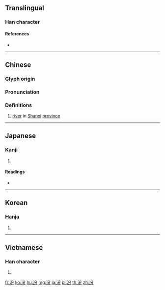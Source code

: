 {{character info/new}}
==Translingual==

===Han character===
{{Han char|rn=85|rad=水|as=04|sn=7|four=38127|canj=ECSH|ids=⿰氵分}}

====References====
* {{Han ref|kx=0609.070|dkj=17178|dj=1002.040|hdz=31568.070|uh=6C7E|ud=27774|bh=A857|bd=43095}}

----

==Chinese==
{{zh-forms}}

===Glyph origin===
{{Han etym}}

===Pronunciation===
{{zh-pron
|m=fén,fēn,pén
|c=fan4
|mn=hun/hûn
|mc=y
|oc=y
|ma=
|cat=pn
}}

===Definitions===
{{zh-hanzi}}

# [[river]] in [[Shanxi]] [[province]]

----

==Japanese==

===Kanji===
{{ja-kanji|grade=|rs=水04}}

# {{defn|lang=ja|sort=水04}}

====Readings====
* {{ja-readings|on=[[ふん]] (fun)|kun=[[おおきい]] (ookii)}}

----

==Korean==

===Hanja===
{{ko-hanja|hangeul=분|eumhun=|rv=bun|mr=pun|y=pun}}

# {{defn|lang=ko|sort=水04}}

----

==Vietnamese==

===Han character===
{{vi-hantu|[[phần]]|rs=水04}}

# {{defn|lang=vi|sort=水04}}

[[fr:汾]]
[[ko:汾]]
[[hu:汾]]
[[mg:汾]]
[[ja:汾]]
[[pl:汾]]
[[th:汾]]
[[zh:汾]]